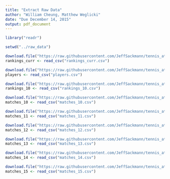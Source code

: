 ```yaml
---
title: "Extract Raw Data"
author: "William Cheung, Matthew Weglicki"
date: "Due December 14, 2015"
output: pdf_document
---
```



```r
library("readr")

setwd("../raw_data")

download.file("https://raw.githubusercontent.com/JeffSackmann/tennis_atp/master/atp_rankings_current.csv", "rankings_curr.csv")
rankings_curr <- read_csv("rankings_curr.csv")

download.file("https://raw.githubusercontent.com/JeffSackmann/tennis_atp/master/atp_players.csv", "players.csv")
players <- read_csv("players.csv")

download.file("https://raw.githubusercontent.com/JeffSackmann/tennis_atp/master/atp_rankings_10s.csv", "rankings_10.csv")
rankings_10 <- read_csv("rankings_10.csv")

download.file("https://raw.githubusercontent.com/JeffSackmann/tennis_atp/master/atp_matches_2010.csv", "matches_10.csv")
matches_10 <- read_csv("matches_10.csv")

download.file("https://raw.githubusercontent.com/JeffSackmann/tennis_atp/master/atp_matches_2011.csv", "matches_11.csv")
matches_11 <- read_csv("matches_11.csv")

download.file("https://raw.githubusercontent.com/JeffSackmann/tennis_atp/master/atp_matches_2012.csv", "matches_12.csv")
matches_12 <- read_csv("matches_12.csv")

download.file("https://raw.githubusercontent.com/JeffSackmann/tennis_atp/master/atp_matches_2013.csv", "matches_13.csv")
matches_13 <- read_csv("matches_13.csv")

download.file("https://raw.githubusercontent.com/JeffSackmann/tennis_atp/master/atp_matches_2014.csv", "matches_14.csv")
matches_14 <- read_csv("matches_14.csv")

download.file("https://raw.githubusercontent.com/JeffSackmann/tennis_atp/master/atp_matches_2015.csv", "matches_15.csv")
matches_15 <- read_csv("matches_15.csv")

```


